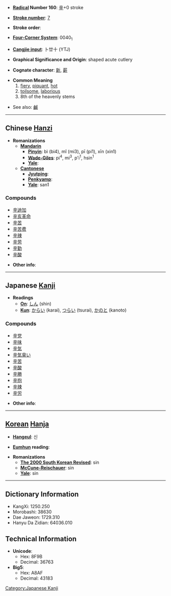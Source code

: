 * '''[[Wiktionary:Chinese radical index| Radical]] Number 160''': [[Wiktionary:Chinese radical index 辛|辛]]+0 stroke

* '''[[Wiktionary:Chinese total strokes index|Stroke number]]''': [[Wiktionary:Chinese total strokes index 7|7]]

* '''Stroke order''': 

* '''[[Wiktionary:Chinese four corner index|Four-Corner System]]''': 0040<sub>1</sub>

* '''[[Wiktionary:Chinese Cangjie index|Cangjie input]]''': 卜廿十 (YTJ)

* '''Graphical Significance and Origin''': shaped acute cutlery

* '''Cognate character''': [[新]], [[薪]]

* '''Common Meaning'''
*# [[fiery]], [[piquant]], [[hot]]
*# [[toilsome]], [[laborious]]
*# 8th of the heavenly stems

* See also: [[鹹]]

----

== Chinese [[Hanzi]] ==

* '''Romanizations'''
** '''[[Mandarin]]'''
*** '''[[Pinyin]]''': bì (bi4), mǐ (mi3), pī (pi1), xīn (xin1)
*** '''[[Wade-Giles]]''': pi<sup>4</sup>, mi<sup>3</sup>, p'i<sup>1</sup>, hsin<sup>1</sup>
*** '''[[Yale]]''': 
** '''[[Cantonese]]'''
*** '''[[Jyutping]]''':
*** '''[[Penkyamp]]''': 
*** '''[[Yale]]''': san1

===Compounds===
*[[辛迪加]]
*[[辛亥革命]]
*[[辛苦]]
*[[辛苦费]]
*[[辛辣]]
*[[辛劳]]
*[[辛勤]]
*[[辛酸]]

* '''Other info''': 

----

== Japanese [[Kanji]] ==

* '''Readings'''
** '''[[On]]''': [[しん]] (shin)
** '''[[Kun]]''': [[からい]] (karai), [[つらい]] (tsurai), [[かのと]] (kanoto)

===Compounds===
*[[辛党]]
*[[辛味]]
*[[辛気]]
*[[辛気臭い]]
*[[辛苦]]
*[[辛酸]]
*[[辛勝]]
*[[辛抱]]
*[[辛辣]]
*[[辛労]]

* '''Other info''':  

----

== [[Korean]] [[Hanja]] ==

* '''[[Hangeul]]''': 신

* '''[[Eumhun]] reading''': 

* '''Romanizations'''
** '''[[The 2000 South Korean Revised Romanization|The 2000 South Korean Revised]]''': sin
** '''[[McCune-Reischauer]]''': sin
** '''[[Yale]]''': sin

----

== Dictionary Information ==

* KangXi: 1250.250
* Morobashi: 38630
* Dae Jaweon: 1729.310
* Hanyu Da Zidian: 64036.010

== Technical Information ==

* '''Unicode''':
** Hex: 8F9B
** Decimal: 36763
* '''Big5''':
** Hex: A8AF
** Decimal: 43183
[[Category:Japanese Kanji]]